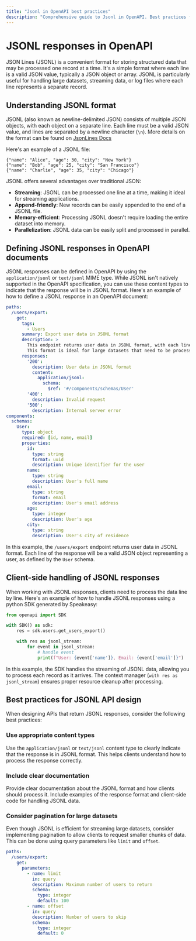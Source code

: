```yaml
---
title: "Jsonl in OpenAPI best practices"
description: "Comprehensive guide to Jsonl in OpenAPI. Best practices for API design, documentation, and implementation."
---
```


# JSONL responses in OpenAPI

JSON Lines (JSONL) is a convenient format for storing structured data that may be processed one record at a time. It's a simple format where each line is a valid JSON value, typically a JSON object or array. JSONL is particularly useful for handling large datasets, streaming data, or log files where each line represents a separate record.

## Understanding JSONL format

JSONL (also known as newline-delimited JSON) consists of multiple JSON objects, with each object on a separate line. Each line must be a valid JSON value, and lines are separated by a newline character (`\n`). More details on the format can be found on [JsonLines Docs](https://jsonlines.org/)

Here's an example of a JSONL file:

```
{"name": "Alice", "age": 30, "city": "New York"}
{"name": "Bob", "age": 25, "city": "San Francisco"}
{"name": "Charlie", "age": 35, "city": "Chicago"}
```

JSONL offers several advantages over traditional JSON:

- **Streaming**: JSONL can be processed one line at a time, making it ideal for streaming applications.
- **Append-friendly**: New records can be easily appended to the end of a JSONL file.
- **Memory-efficient**: Processing JSONL doesn't require loading the entire dataset into memory.
- **Parallelization**: JSONL data can be easily split and processed in parallel.

## Defining JSONL responses in OpenAPI documents

JSONL responses can be defined in OpenAPI by using the `application/jsonl` or `text/jsonl` MIME type. While JSONL isn't natively supported in the OpenAPI specification, you can use these content types to indicate that the response will be in JSONL format.
Here's an example of how to define a JSONL response in an OpenAPI document:

```yaml openapi.yaml
paths:
  /users/export:
    get:
      tags:
        - Users
      summary: Export user data in JSONL format
      description: >
        This endpoint returns user data in JSONL format, with each line containing a complete user record.
        This format is ideal for large datasets that need to be processed one record at a time.
      responses:
        '200':
          description: User data in JSONL format
          content:
            application/jsonl:
              schema:
                $ref: '#/components/schemas/User'
        '400':
          description: Invalid request
        '500':
          description: Internal server error
components:
  schemas:
    User:
      type: object
      required: [id, name, email]
      properties:
        id:
          type: string
          format: uuid
          description: Unique identifier for the user
        name:
          type: string
          description: User's full name
        email:
          type: string
          format: email
          description: User's email address
        age:
          type: integer
          description: User's age
        city:
          type: string
          description: User's city of residence
```

In this example, the `/users/export` endpoint returns user data in JSONL format. Each line of the response will be a valid JSON object representing a user, as defined by the `User` schema.

## Client-side handling of JSONL responses

When working with JSONL responses, clients need to process the data line by line. Here's an example of how to handle JSONL responses using a python SDK generated by Speakeasy:

```python
from openapi import SDK

with SDK() as sdk:
    res = sdk.users.get_users_export()

    with res as jsonl_stream:
        for event in jsonl_stream:
            # handle event
            print(f"User: {event['name']}, Email: {event['email']}")
```

In this example, the SDK handles the streaming of JSONL data, allowing you to process each record as it arrives. The context manager (`with res as jsonl_stream`) ensures proper resource cleanup after processing.

## Best practices for JSONL API design

When designing APIs that return JSONL responses, consider the following best practices:

### Use appropriate content types

Use the `application/jsonl` or `text/jsonl` content type to clearly indicate that the response is in JSONL format. This helps clients understand how to process the response correctly.

### Include clear documentation

Provide clear documentation about the JSONL format and how clients should process it. Include examples of the response format and client-side code for handling JSONL data.

### Consider pagination for large datasets

Even though JSONL is efficient for streaming large datasets, consider implementing pagination to allow clients to request smaller chunks of data. This can be done using query parameters like `limit` and `offset`.

```yaml openapi.yaml
paths:
  /users/export:
    get:
      parameters:
        - name: limit
          in: query
          description: Maximum number of users to return
          schema:
            type: integer
            default: 100
        - name: offset
          in: query
          description: Number of users to skip
          schema:
            type: integer
            default: 0
```
